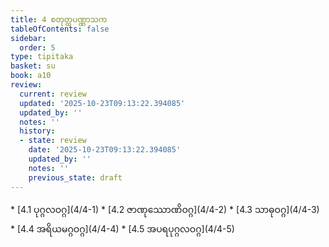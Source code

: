 ```yaml
---
title: 4 စတုတ္ထပဏ္ဏာသက
tableOfContents: false
sidebar:
  order: 5
type: tipitaka
basket: su
book: a10
review:
  current: review
  updated: '2025-10-23T09:13:22.394085'
  updated_by: ''
  notes: ''
  history:
  - state: review
    date: '2025-10-23T09:13:22.394085'
    updated_by: ''
    notes: ''
    previous_state: draft
---
```



<ReviewStatus review={frontmatter.review} showDetails={true} />

<HypothesisAnnotation frontmatter={frontmatter} />

<DynamicBreadcrumb />



<TableOfContents book="a10" section="4">
* [4.1 ပုဂ္ဂလဝဂ္ဂ](4/4-1)
* [4.2 ဇာဏုဿောဏိဝဂ္ဂ](4/4-2)
* [4.3 သာဓုဝဂ္ဂ](4/4-3)
* [4.4 အရိယမဂ္ဂဝဂ္ဂ](4/4-4)
* [4.5 အပရပုဂ္ဂလဝဂ္ဂ](4/4-5)
</TableOfContents>